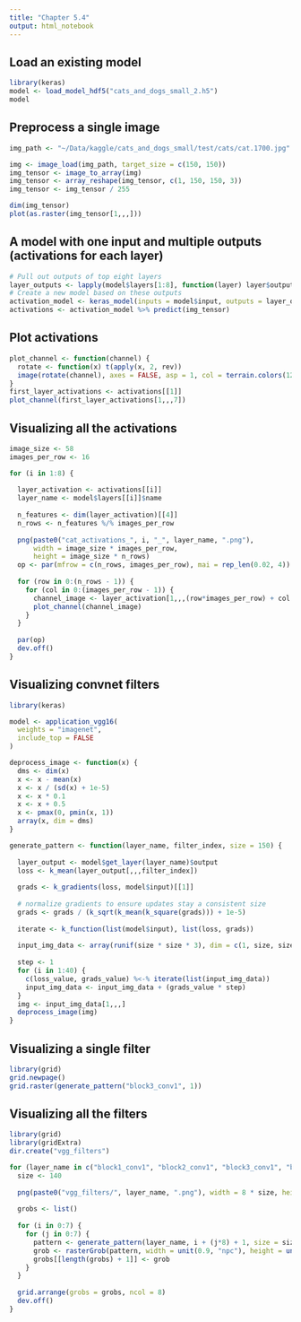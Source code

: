 ```yaml
---
title: "Chapter 5.4"
output: html_notebook
---
```


## Load an existing model

```r
library(keras)
model <- load_model_hdf5("cats_and_dogs_small_2.h5")
model
```

## Preprocess a single image

```r

img_path <- "~/Data/kaggle/cats_and_dogs_small/test/cats/cat.1700.jpg"

img <- image_load(img_path, target_size = c(150, 150))
img_tensor <- image_to_array(img)
img_tensor <- array_reshape(img_tensor, c(1, 150, 150, 3))
img_tensor <- img_tensor / 255

dim(img_tensor)
plot(as.raster(img_tensor[1,,,]))
```

## A model with one input and multiple outputs (activations for each layer)

```r
# Pull out outputs of top eight layers
layer_outputs <- lapply(model$layers[1:8], function(layer) layer$output)
# Create a new model based on these outputs
activation_model <- keras_model(inputs = model$input, outputs = layer_outputs)
activations <- activation_model %>% predict(img_tensor)
```

## Plot activations

```r
plot_channel <- function(channel) {
  rotate <- function(x) t(apply(x, 2, rev))
  image(rotate(channel), axes = FALSE, asp = 1, col = terrain.colors(12))
}
first_layer_activations <- activations[[1]]
plot_channel(first_layer_activations[1,,,7])
```

## Visualizing all the activations

```r
image_size <- 58
images_per_row <- 16

for (i in 1:8) {
  
  layer_activation <- activations[[i]]
  layer_name <- model$layers[[i]]$name
  
  n_features <- dim(layer_activation)[[4]]
  n_rows <- n_features %/% images_per_row
  
  png(paste0("cat_activations_", i, "_", layer_name, ".png"), 
      width = image_size * images_per_row,
      height = image_size * n_rows)
  op <- par(mfrow = c(n_rows, images_per_row), mai = rep_len(0.02, 4))
  
  for (row in 0:(n_rows - 1)) {
    for (col in 0:(images_per_row - 1)) {
      channel_image <- layer_activation[1,,,(row*images_per_row) + col + 1]
      plot_channel(channel_image)
    }
  }
  
  par(op)
  dev.off()
}
```

## Visualizing convnet filters

```r
library(keras)

model <- application_vgg16(
  weights = "imagenet",
  include_top = FALSE
)

deprocess_image <- function(x) {
  dms <- dim(x)
  x <- x - mean(x)
  x <- x / (sd(x) + 1e-5)
  x <- x * 0.1
  x <- x + 0.5
  x <- pmax(0, pmin(x, 1))
  array(x, dim = dms)
}

generate_pattern <- function(layer_name, filter_index, size = 150) {
  
  layer_output <- model$get_layer(layer_name)$output
  loss <- k_mean(layer_output[,,,filter_index])
  
  grads <- k_gradients(loss, model$input)[[1]]
  
  # normalize gradients to ensure updates stay a consistent size
  grads <- grads / (k_sqrt(k_mean(k_square(grads))) + 1e-5)
  
  iterate <- k_function(list(model$input), list(loss, grads))
  
  input_img_data <- array(runif(size * size * 3), dim = c(1, size, size, 3)) * 20 + 128
  
  step <- 1
  for (i in 1:40) {
    c(loss_value, grads_value) %<-% iterate(list(input_img_data))
    input_img_data <- input_img_data + (grads_value * step)
  }
  img <- input_img_data[1,,,]
  deprocess_image(img)
}

```

## Visualizing a single filter

```r
library(grid)
grid.newpage()
grid.raster(generate_pattern("block3_conv1", 1))

```

## Visualizing all the filters

```r
library(grid)
library(gridExtra)
dir.create("vgg_filters")

for (layer_name in c("block1_conv1", "block2_conv1", "block3_conv1", "block4_conv1")) {
  size <- 140
  
  png(paste0("vgg_filters/", layer_name, ".png"), width = 8 * size, height = 8 * size)
  
  grobs <- list()
  
  for (i in 0:7) {
    for (j in 0:7) {
      pattern <- generate_pattern(layer_name, i + (j*8) + 1, size = size)
      grob <- rasterGrob(pattern, width = unit(0.9, "npc"), height = unit(0.9, "npc"))
      grobs[[length(grobs) + 1]] <- grob
    }
  }
  
  grid.arrange(grobs = grobs, ncol = 8)
  dev.off()
}
```